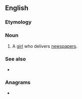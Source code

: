 ==English==

===Etymology===
{{compound|en|news|girl}}

===Noun===
{{en-noun}}

# A [[girl]] who delivers [[newspapers]].

===See also===
* {{l|en|newsboy}}

{{C|en|Female people}}

===Anagrams===
* {{anagrams|en|a=egilnrsw|Werlings|Winglers}}